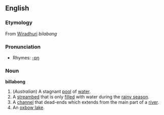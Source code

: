 ==English==
===Etymology===
From [[wikipedia:Wiradhuri language|Wiradhuri]] ''bilabang''
===Pronunciation===
*Rhymes: [[Rhymes:English:-ɒŋ|-ɒŋ]]
===Noun===
'''billabong'''
#(''Australian'') A stagnant [[pool]] of [[water]].
#A [[streambed]] that is only [[filled]] with water during the [[rainy season]].
#A [[channel]] that dead-ends which extends from the main part of a [[river]].
#An [[oxbow lake]].